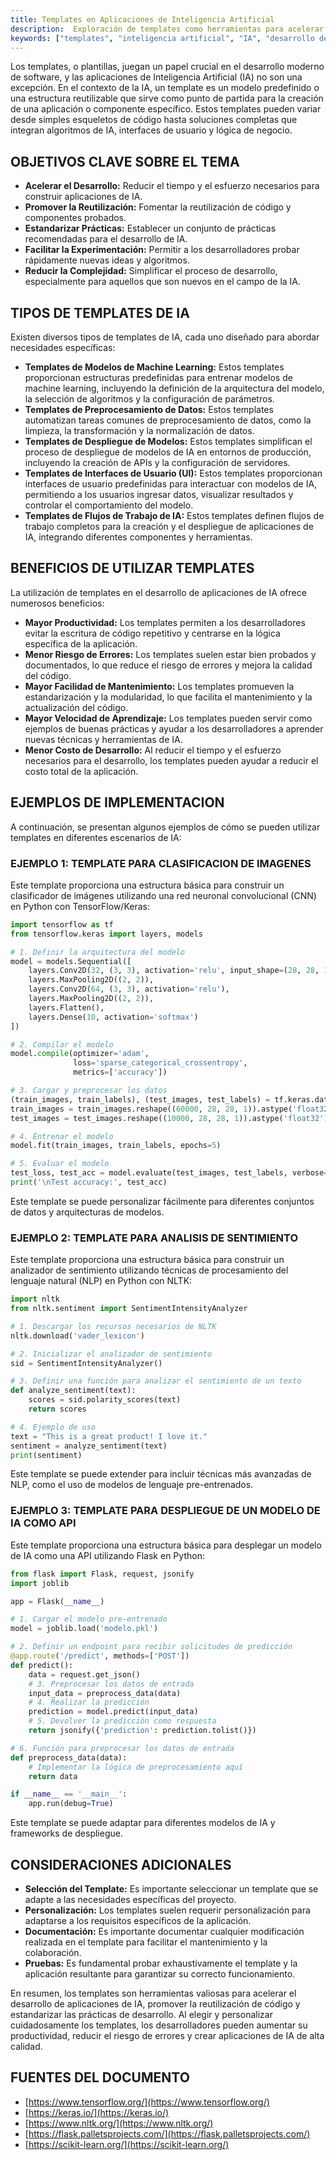 ```yaml
---
title: Templates en Aplicaciones de Inteligencia Artificial
description:  Exploración de templates como herramientas para acelerar el desarrollo de aplicaciones de IA, incluyendo tipos, beneficios y ejemplos de uso.
keywords: ["templates", "inteligencia artificial", "IA", "desarrollo de software", "machine learning", "deep learning", "automatización", "productividad", "ejemplos de código", "buenas prácticas"]
---
```


Los templates, o plantillas, juegan un papel crucial en el desarrollo moderno de software, y las aplicaciones de Inteligencia Artificial (IA) no son una excepción.  En el contexto de la IA, un template es un modelo predefinido o una estructura reutilizable que sirve como punto de partida para la creación de una aplicación o componente específico. Estos templates pueden variar desde simples esqueletos de código hasta soluciones completas que integran algoritmos de IA, interfaces de usuario y lógica de negocio.

## OBJETIVOS CLAVE SOBRE EL TEMA

*   **Acelerar el Desarrollo:**  Reducir el tiempo y el esfuerzo necesarios para construir aplicaciones de IA.
*   **Promover la Reutilización:**  Fomentar la reutilización de código y componentes probados.
*   **Estandarizar Prácticas:**  Establecer un conjunto de prácticas recomendadas para el desarrollo de IA.
*   **Facilitar la Experimentación:**  Permitir a los desarrolladores probar rápidamente nuevas ideas y algoritmos.
*   **Reducir la Complejidad:**  Simplificar el proceso de desarrollo, especialmente para aquellos que son nuevos en el campo de la IA.

## TIPOS DE TEMPLATES DE IA

Existen diversos tipos de templates de IA, cada uno diseñado para abordar necesidades específicas:

*   **Templates de Modelos de Machine Learning:**  Estos templates proporcionan estructuras predefinidas para entrenar modelos de machine learning, incluyendo la definición de la arquitectura del modelo, la selección de algoritmos y la configuración de parámetros.
*   **Templates de Preprocesamiento de Datos:**  Estos templates automatizan tareas comunes de preprocesamiento de datos, como la limpieza, la transformación y la normalización de datos.
*   **Templates de Despliegue de Modelos:**  Estos templates simplifican el proceso de despliegue de modelos de IA en entornos de producción, incluyendo la creación de APIs y la configuración de servidores.
*   **Templates de Interfaces de Usuario (UI):**  Estos templates proporcionan interfaces de usuario predefinidas para interactuar con modelos de IA, permitiendo a los usuarios ingresar datos, visualizar resultados y controlar el comportamiento del modelo.
*   **Templates de Flujos de Trabajo de IA:**  Estos templates definen flujos de trabajo completos para la creación y el despliegue de aplicaciones de IA, integrando diferentes componentes y herramientas.

## BENEFICIOS DE UTILIZAR TEMPLATES

La utilización de templates en el desarrollo de aplicaciones de IA ofrece numerosos beneficios:

*   **Mayor Productividad:**  Los templates permiten a los desarrolladores evitar la escritura de código repetitivo y centrarse en la lógica específica de la aplicación.
*   **Menor Riesgo de Errores:**  Los templates suelen estar bien probados y documentados, lo que reduce el riesgo de errores y mejora la calidad del código.
*   **Mayor Facilidad de Mantenimiento:**  Los templates promueven la estandarización y la modularidad, lo que facilita el mantenimiento y la actualización del código.
*   **Mayor Velocidad de Aprendizaje:**  Los templates pueden servir como ejemplos de buenas prácticas y ayudar a los desarrolladores a aprender nuevas técnicas y herramientas de IA.
*   **Menor Costo de Desarrollo:**  Al reducir el tiempo y el esfuerzo necesarios para el desarrollo, los templates pueden ayudar a reducir el costo total de la aplicación.

## EJEMPLOS DE IMPLEMENTACION

A continuación, se presentan algunos ejemplos de cómo se pueden utilizar templates en diferentes escenarios de IA:

### EJEMPLO 1: TEMPLATE PARA CLASIFICACION DE IMAGENES

Este template proporciona una estructura básica para construir un clasificador de imágenes utilizando una red neuronal convolucional (CNN) en Python con TensorFlow/Keras:

```python
import tensorflow as tf
from tensorflow.keras import layers, models

# 1. Definir la arquitectura del modelo
model = models.Sequential([
    layers.Conv2D(32, (3, 3), activation='relu', input_shape=(28, 28, 1)),
    layers.MaxPooling2D((2, 2)),
    layers.Conv2D(64, (3, 3), activation='relu'),
    layers.MaxPooling2D((2, 2)),
    layers.Flatten(),
    layers.Dense(10, activation='softmax')
])

# 2. Compilar el modelo
model.compile(optimizer='adam',
              loss='sparse_categorical_crossentropy',
              metrics=['accuracy'])

# 3. Cargar y preprocesar los datos
(train_images, train_labels), (test_images, test_labels) = tf.keras.datasets.mnist.load_data()
train_images = train_images.reshape((60000, 28, 28, 1)).astype('float32') / 255
test_images = test_images.reshape((10000, 28, 28, 1)).astype('float32') / 255

# 4. Entrenar el modelo
model.fit(train_images, train_labels, epochs=5)

# 5. Evaluar el modelo
test_loss, test_acc = model.evaluate(test_images, test_labels, verbose=2)
print('\nTest accuracy:', test_acc)
```

Este template se puede personalizar fácilmente para diferentes conjuntos de datos y arquitecturas de modelos.

### EJEMPLO 2: TEMPLATE PARA ANALISIS DE SENTIMIENTO

Este template proporciona una estructura básica para construir un analizador de sentimiento utilizando técnicas de procesamiento del lenguaje natural (NLP) en Python con NLTK:

```python
import nltk
from nltk.sentiment import SentimentIntensityAnalyzer

# 1. Descargar los recursos necesarios de NLTK
nltk.download('vader_lexicon')

# 2. Inicializar el analizador de sentimiento
sid = SentimentIntensityAnalyzer()

# 3. Definir una función para analizar el sentimiento de un texto
def analyze_sentiment(text):
    scores = sid.polarity_scores(text)
    return scores

# 4. Ejemplo de uso
text = "This is a great product! I love it."
sentiment = analyze_sentiment(text)
print(sentiment)
```

Este template se puede extender para incluir técnicas más avanzadas de NLP, como el uso de modelos de lenguaje pre-entrenados.

### EJEMPLO 3: TEMPLATE PARA DESPLIEGUE DE UN MODELO DE IA COMO API

Este template proporciona una estructura básica para desplegar un modelo de IA como una API utilizando Flask en Python:

```python
from flask import Flask, request, jsonify
import joblib

app = Flask(__name__)

# 1. Cargar el modelo pre-entrenado
model = joblib.load('modelo.pkl')

# 2. Definir un endpoint para recibir solicitudes de predicción
@app.route('/predict', methods=['POST'])
def predict():
    data = request.get_json()
    # 3. Preprocesar los datos de entrada
    input_data = preprocess_data(data)
    # 4. Realizar la predicción
    prediction = model.predict(input_data)
    # 5. Devolver la predicción como respuesta
    return jsonify({'prediction': prediction.tolist()})

# 6. Función para preprocesar los datos de entrada
def preprocess_data(data):
    # Implementar la lógica de preprocesamiento aquí
    return data

if __name__ == '__main__':
    app.run(debug=True)
```

Este template se puede adaptar para diferentes modelos de IA y frameworks de despliegue.

## CONSIDERACIONES ADICIONALES

*   **Selección del Template:**  Es importante seleccionar un template que se adapte a las necesidades específicas del proyecto.
*   **Personalización:**  Los templates suelen requerir personalización para adaptarse a los requisitos específicos de la aplicación.
*   **Documentación:**  Es importante documentar cualquier modificación realizada en el template para facilitar el mantenimiento y la colaboración.
*   **Pruebas:**  Es fundamental probar exhaustivamente el template y la aplicación resultante para garantizar su correcto funcionamiento.

En resumen, los templates son herramientas valiosas para acelerar el desarrollo de aplicaciones de IA, promover la reutilización de código y estandarizar las prácticas de desarrollo. Al elegir y personalizar cuidadosamente los templates, los desarrolladores pueden aumentar su productividad, reducir el riesgo de errores y crear aplicaciones de IA de alta calidad.

## FUENTES DEL DOCUMENTO

*   [https://www.tensorflow.org/](https://www.tensorflow.org/)
*   [https://keras.io/](https://keras.io/)
*   [https://www.nltk.org/](https://www.nltk.org/)
*   [https://flask.palletsprojects.com/](https://flask.palletsprojects.com/)
*   [https://scikit-learn.org/](https://scikit-learn.org/)